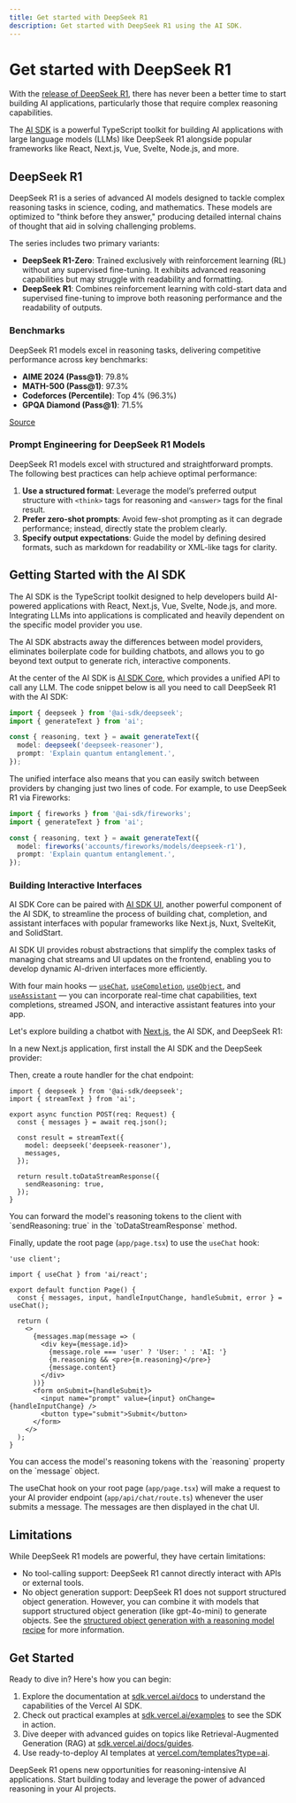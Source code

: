 ```yaml
---
title: Get started with DeepSeek R1
description: Get started with DeepSeek R1 using the AI SDK.
---
```


# Get started with DeepSeek R1

With the [release of DeepSeek R1](https://deepseek.ai/deepseek-r1), there has never been a better time to start building AI applications, particularly those that require complex reasoning capabilities.

The [AI SDK](/) is a powerful TypeScript toolkit for building AI applications with large language models (LLMs) like DeepSeek R1 alongside popular frameworks like React, Next.js, Vue, Svelte, Node.js, and more.

## DeepSeek R1

DeepSeek R1 is a series of advanced AI models designed to tackle complex reasoning tasks in science, coding, and mathematics. These models are optimized to "think before they answer," producing detailed internal chains of thought that aid in solving challenging problems.

The series includes two primary variants:

- **DeepSeek R1-Zero**: Trained exclusively with reinforcement learning (RL) without any supervised fine-tuning. It exhibits advanced reasoning capabilities but may struggle with readability and formatting.
- **DeepSeek R1**: Combines reinforcement learning with cold-start data and supervised fine-tuning to improve both reasoning performance and the readability of outputs.

### Benchmarks

DeepSeek R1 models excel in reasoning tasks, delivering competitive performance across key benchmarks:

- **AIME 2024 (Pass\@1)**: 79.8%
- **MATH-500 (Pass\@1)**: 97.3%
- **Codeforces (Percentile)**: Top 4% (96.3%)
- **GPQA Diamond (Pass\@1)**: 71.5%

[Source](https://github.com/deepseek-ai/DeepSeek-R1?tab=readme-ov-file#4-evaluation-results)

### Prompt Engineering for DeepSeek R1 Models

DeepSeek R1 models excel with structured and straightforward prompts. The following best practices can help achieve optimal performance:

1. **Use a structured format**: Leverage the model’s preferred output structure with `<think>` tags for reasoning and `<answer>` tags for the final result.
2. **Prefer zero-shot prompts**: Avoid few-shot prompting as it can degrade performance; instead, directly state the problem clearly.
3. **Specify output expectations**: Guide the model by defining desired formats, such as markdown for readability or XML-like tags for clarity.

## Getting Started with the AI SDK

The AI SDK is the TypeScript toolkit designed to help developers build AI-powered applications with React, Next.js, Vue, Svelte, Node.js, and more. Integrating LLMs into applications is complicated and heavily dependent on the specific model provider you use.

The AI SDK abstracts away the differences between model providers, eliminates boilerplate code for building chatbots, and allows you to go beyond text output to generate rich, interactive components.

At the center of the AI SDK is [AI SDK Core](/docs/ai-sdk-core/overview), which provides a unified API to call any LLM. The code snippet below is all you need to call DeepSeek R1 with the AI SDK:

```ts
import { deepseek } from '@ai-sdk/deepseek';
import { generateText } from 'ai';

const { reasoning, text } = await generateText({
  model: deepseek('deepseek-reasoner'),
  prompt: 'Explain quantum entanglement.',
});
```

The unified interface also means that you can easily switch between providers by changing just two lines of code. For example, to use DeepSeek R1 via Fireworks:

```ts
import { fireworks } from '@ai-sdk/fireworks';
import { generateText } from 'ai';

const { reasoning, text } = await generateText({
  model: fireworks('accounts/fireworks/models/deepseek-r1'),
  prompt: 'Explain quantum entanglement.',
});
```

### Building Interactive Interfaces

AI SDK Core can be paired with [AI SDK UI](/docs/ai-sdk-ui/overview), another powerful component of the AI SDK, to streamline the process of building chat, completion, and assistant interfaces with popular frameworks like Next.js, Nuxt, SvelteKit, and SolidStart.

AI SDK UI provides robust abstractions that simplify the complex tasks of managing chat streams and UI updates on the frontend, enabling you to develop dynamic AI-driven interfaces more efficiently.

With four main hooks — [`useChat`](/docs/reference/ai-sdk-ui/use-chat), [`useCompletion`](/docs/reference/ai-sdk-ui/use-completion), [`useObject`](/docs/reference/ai-sdk-ui/use-object), and [`useAssistant`](/docs/reference/ai-sdk-ui/use-assistant) — you can incorporate real-time chat capabilities, text completions, streamed JSON, and interactive assistant features into your app.

Let's explore building a chatbot with [Next.js](https://nextjs.org), the AI SDK, and DeepSeek R1:

In a new Next.js application, first install the AI SDK and the DeepSeek provider:

<Snippet text="npm install ai @ai-sdk/deepseek" />

Then, create a route handler for the chat endpoint:

```tsx filename="app/api/chat/route.ts"
import { deepseek } from '@ai-sdk/deepseek';
import { streamText } from 'ai';

export async function POST(req: Request) {
  const { messages } = await req.json();

  const result = streamText({
    model: deepseek('deepseek-reasoner'),
    messages,
  });

  return result.toDataStreamResponse({
    sendReasoning: true,
  });
}
```

<Note>
  You can forward the model's reasoning tokens to the client with
  `sendReasoning: true` in the `toDataStreamResponse` method.
</Note>

Finally, update the root page (`app/page.tsx`) to use the `useChat` hook:

```tsx filename="app/page.tsx"
'use client';

import { useChat } from 'ai/react';

export default function Page() {
  const { messages, input, handleInputChange, handleSubmit, error } = useChat();

  return (
    <>
      {messages.map(message => (
        <div key={message.id}>
          {message.role === 'user' ? 'User: ' : 'AI: '}
          {m.reasoning && <pre>{m.reasoning}</pre>}
          {message.content}
        </div>
      ))}
      <form onSubmit={handleSubmit}>
        <input name="prompt" value={input} onChange={handleInputChange} />
        <button type="submit">Submit</button>
      </form>
    </>
  );
}
```

<Note>
  You can access the model's reasoning tokens with the `reasoning` property on
  the `message` object.
</Note>

The useChat hook on your root page (`app/page.tsx`) will make a request to your AI provider endpoint (`app/api/chat/route.ts`) whenever the user submits a message. The messages are then displayed in the chat UI.

## Limitations

While DeepSeek R1 models are powerful, they have certain limitations:

- No tool-calling support: DeepSeek R1 cannot directly interact with APIs or external tools.
- No object generation support: DeepSeek R1 does not support structured object generation. However, you can combine it with models that support structured object generation (like gpt-4o-mini) to generate objects. See the [structured object generation with a reasoning model recipe](/cookbook/node/generate-object-reasoning) for more information.

## Get Started

Ready to dive in? Here's how you can begin:

1. Explore the documentation at [sdk.vercel.ai/docs](/docs) to understand the capabilities of the Vercel AI SDK.
2. Check out practical examples at [sdk.vercel.ai/examples](/examples) to see the SDK in action.
3. Dive deeper with advanced guides on topics like Retrieval-Augmented Generation (RAG) at [sdk.vercel.ai/docs/guides](/docs/guides).
4. Use ready-to-deploy AI templates at [vercel.com/templates?type=ai](https://vercel.com/templates?type=ai).

DeepSeek R1 opens new opportunities for reasoning-intensive AI applications. Start building today and leverage the power of advanced reasoning in your AI projects.
